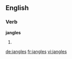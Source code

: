 ==English==

===Verb===
'''jangles'''

# {{en-third-person singular of|jangle}}

[[de:jangles]]
[[fr:jangles]]
[[vi:jangles]]